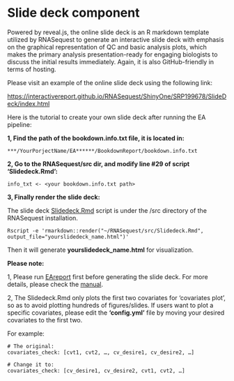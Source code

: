 # Slide deck component

Powered by reveal.js, the online slide deck is an R markdown template utilized by RNASequest to generate an interactive slide deck with emphasis on the graphical representation of QC and basic analysis plots, which makes the primary analysis presentation-ready for engaging biologists to discuss the initial results immediately. Again, it is also GitHub-friendly in terms of hosting.

Please visit an example of the online slide deck using the following link:

[https://interactivereport.github.io/RNASequest/ShinyOne/SRP199678/SlideDeck/index.html](https://interactivereport.github.io/RNASequest/ShinyOne/SRP199678/SlideDeck/index.html){target="_blank"}

Here is the tutorial to create your own slide deck after running the EA pipeline:

**1, Find the path of the bookdown.info.txt file, it is located in:**

```
***/YourPorjectName/EA******/BookdownReport/bookdown.info.txt
```

**2, Go to the RNASequest/src dir, and modify line #29 of script ‘Slidedeck.Rmd’:**

```
info_txt <- <your bookdown.info.txt path>
```

**3, Finally render the slide deck:**

The slide deck [Slidedeck.Rmd](https://github.com/interactivereport/RNASequest/blob/main/src/Slidedeck.Rmd){target="_blank"} script is under the /src directory of the RNASequest installation.

```
Rscript -e 'rmarkdown::render("~/RNASequest/src/Slidedeck.Rmd", output_file="yourslidedeck_name.html")'
```

Then it will generate **yourslidedeck_name.html** for visualization.

**Please note:**

1, Please run [EAreport](https://github.com/interactivereport/RNASequest/blob/main/EAreport){target="_blank"} first before generating the slide deck. For more details, please check the [manual](https://interactivereport.github.io/RNASequest/tutorial/docs/running-ea-pipeline.html#eareport){target="_blank"}.

2, The Slidedeck.Rmd only plots the first two covariates for ‘covariates plot’, so as to avoid plotting hundreds of figures/slides. If users want to plot a specific covariates, please edit the **‘config.yml’** file by moving your desired covariates to the first two.

For example:

```
# The original:
covariates_check: [cvt1, cvt2, …, cv_desire1, cv_desire2, …]

# Change it to:
covariates_check: [cv_desire1, cv_desire2, cvt1, cvt2, …]
```
